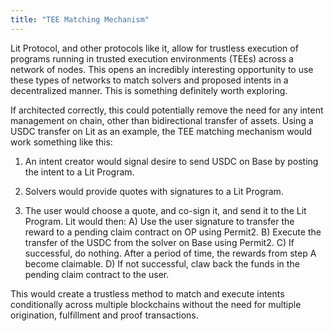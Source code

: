 ```yaml
---
title: "TEE Matching Mechanism"
---
```


Lit Protocol, and other protocols like it, allow for trustless execution of programs running in trusted execution environments (TEEs) across a network of nodes. This opens an incredibly interesting opportunity to use these types of networks to match solvers and proposed intents in a decentralized manner. This is something definitely worth exploring.

If architected correctly, this could potentially remove the need for any intent management on chain, other than bidirectional transfer of assets. Using a USDC transfer on Lit as an example, the TEE matching mechanism would work something like this:

1. An intent creator would signal desire to send USDC on Base by posting the intent to a Lit Program.

2. Solvers would provide quotes with signatures to a Lit Program.

3. The user would choose a quote, and co-sign it, and send it to the Lit Program. Lit would then: A) Use the user signature to transfer the reward to a pending claim contract on OP using Permit2. B) Execute the transfer of the USDC from the solver on Base using Permit2. C) If successful, do nothing. After a period of time, the rewards from step A become claimable. D) If not successful, claw back the funds in the pending claim contract to the user.

This would create a trustless method to match and execute intents conditionally across multiple blockchains without the need for multiple origination, fulfillment and proof transactions.